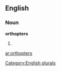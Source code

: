 
==English==

===Noun===
'''orthopters'''

# {{plural of|[[orthopter]]}}

[[Category:English plurals]]

[[ar:orthopters]]